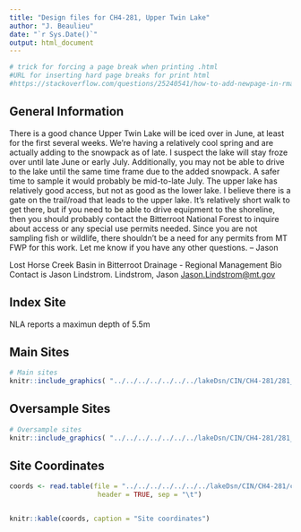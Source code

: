 ```yaml
---
title: "Design files for CH4-281, Upper Twin Lake"
author: "J. Beaulieu"
date: "`r Sys.Date()`"
output: html_document
---
```


```r
# trick for forcing a page break when printing .html
#URL for inserting hard page breaks for print html
#https://stackoverflow.com/questions/25240541/how-to-add-newpage-in-rmarkdown-in-a-smart-way
```
## General Information
There is a good chance Upper Twin Lake will be iced over in June, at least for the first several weeks. We're having a relatively cool spring and are actually adding to the snowpack as of late. I suspect the lake will stay froze over until late June or early July. Additionally, you may not be able to drive to the lake until the same time frame due to the added snowpack. A safer time to sample it would probably be mid-to-late July. The upper lake has relatively good access, but not as good as the lower lake. I believe there is a gate on the trail/road that leads to the upper lake. It's relatively short walk to get there, but if you need to be able to drive equipment to the shoreline, then you should probably contact the Bitterroot National Forest to inquire about access or any special use permits needed. Since you are not sampling fish or wildlife, there shouldn't be a need for any permits from MT FWP for this work. Let me know if you have any other questions.  – Jason

Lost Horse Creek Basin in Bitterroot Drainage - Regional Management Bio Contact is Jason Lindstrom.  Lindstrom, Jason <Jason.Lindstrom@mt.gov>

## Index Site
NLA reports a maximun depth of 5.5m

## Main Sites
```r
# Main sites
knitr::include_graphics( "../../../../../../../lakeDsn/CIN/CH4-281/281_Main.png")
```
<P style="page-break-before: always">
  
  

## Oversample Sites
```r
# Oversample sites
knitr::include_graphics( "../../../../../../../lakeDsn/CIN/CH4-281/281_Over.png")
```

<P style="page-break-before: always">
## Site Coordinates
```r

coords <- read.table(file = "../../../../../../../lakeDsn/CIN/CH4-281/ch4_281Sites.txt",
                      header = TRUE, sep = "\t")


knitr::kable(coords, caption = "Site coordinates")
```